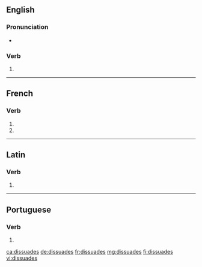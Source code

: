 {{also|dissuadés}}
==English==

===Pronunciation===
* {{rhymes|eɪdz|lang=en}}

===Verb===
{{head|en|verb form}}

# {{en-third-person singular of|dissuade}}

----

==French==

===Verb===
{{fr-verb-form}}

# {{inflection of|dissuader||2|s|pres|indc|lang=fr}}
# {{inflection of|dissuader||2|s|pres|subj|lang=fr}}

----

==Latin==

===Verb===
{{la-verb-form|dissuādēs}}

# {{inflection of|dissuādeō||2|s|pres|actv|indc|lang=la}}

----

==Portuguese==

===Verb===
{{pt-verb-form}}

# {{pt-verb-form-of|dissuadir}}

[[ca:dissuades]]
[[de:dissuades]]
[[fr:dissuades]]
[[mg:dissuades]]
[[fi:dissuades]]
[[vi:dissuades]]